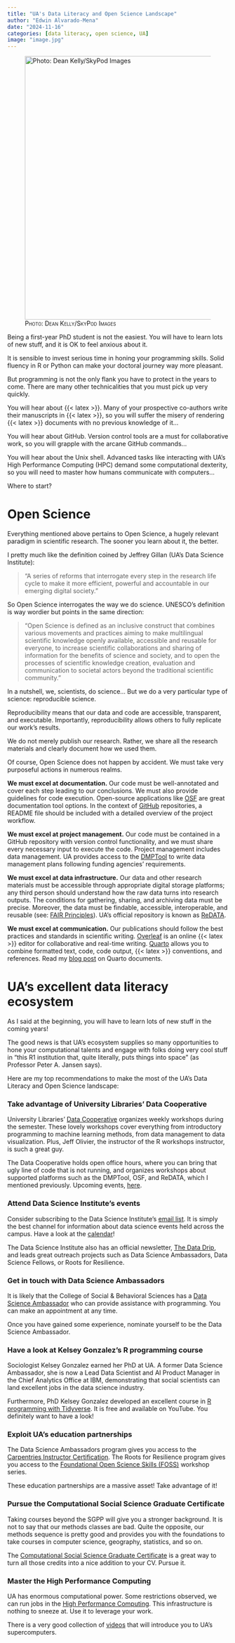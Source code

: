 ```yaml
---
title: "UA's Data Literacy and Open Science Landscape"
author: "Edwin Alvarado-Mena"
date: "2024-11-16"
categories: [data literacy, open science, UA]
image: "image.jpg"
---
```


![[Photo: Dean Kelly/SkyPod Images]{.smallcaps}](image.jpg){fig-align="center" width="600"}

Being a first-year PhD student is not the easiest. You will have to learn lots of new stuff, and it is OK to feel anxious about it.

It is sensible to invest serious time in honing your programming skills. Solid fluency in R or Python can make your doctoral journey way more pleasant. 

But programming is not the only flank you have to protect in the years to come. There are many other technicalities that you must pick up very quickly.

You will hear about {{< latex >}}. Many of your prospective co-authors write their manuscripts in {{< latex >}}, so you will suffer the misery of rendering {{< latex >}} documents with no previous knowledge of it...

You will hear about GitHub. Version control tools are a must for collaborative work, so you will grapple with the arcane GitHub commands... 

You will hear about the Unix shell. Advanced tasks like interacting with UA's High Performance Computing (HPC) demand some computational dexterity, so you will need to master how humans communicate with computers...

Where to start?

# Open Science

Everything mentioned above pertains to Open Science, a hugely relevant paradigm in scientific research. The sooner you learn about it, the better.

I pretty much like the definition coined by Jeffrey Gillan (UA's Data Science Institute):\

> "A series of reforms that interrogate every step in the research life cycle to make it more efficient, powerful and accountable in our emerging digital society."

So Open Science interrogates the way we do science. UNESCO's definition is way wordier but points in the same direction:

> "Open Science is defined as an inclusive construct that combines various movements and practices aiming to make multilingual scientific knowledge openly available, accessible and reusable for everyone, to increase scientific collaborations and sharing of information for the benefits of science and society, and to open the processes of scientific knowledge creation, evaluation and communication to societal actors beyond the traditional scientific community."

In a nutshell, we, scientists, do science... But we do a very particular type of science: reproducible science.

Reproducibility means that our data and code are accessible, transparent, and executable. Importantly, reproducibility allows others to fully replicate our work's results.

We do not merely publish our research. Rather, we share all the research materials and clearly document how we used them.

Of course, Open Science does not happen by accident. We must take very purposeful actions in numerous realms. 

**We must excel at documentation.** Our code must be well-annotated and cover each step leading to our conclusions. We must also provide guidelines for code execution. Open-source applications like [OSF](https://osf.io/institutions/ua/) are great documentation tool options. In the context of [GitHub](https://github.com/) repositories, a README file should be included with a detailed overview of the project workflow.

**We must excel at project management.** Our code must be contained in a GitHub repository with version control functionality, and we must share every necessary input to execute the code. Project management includes data management. UA provides access to the [DMPTool](https://dmptool.org/) to write data management plans following funding agencies' requirements.

**We must excel at data infrastructure.** Our data and other research materials must be accessible through appropriate digital storage platforms; any third person should understand how the raw data turns into research outputs. The conditions for gathering, sharing, and archiving data must be precise. Moreover, the data must be findable, accessible, interoperable, and reusable (see: [FAIR Principles](https://www.go-fair.org/fair-principles/)). UA's official repository is known as [ReDATA](https://data.library.arizona.edu/supported-platforms/redata).

**We must excel at communication.** Our publications should follow the best practices and standards in scientific writing. [Overleaf](https://www.overleaf.com/) is an online {{< latex >}} editor for collaborative and real-time writing. [Quarto](https://quarto.org/) allows you to combine formatted text, code, code output, {{< latex >}} conventions, and references. Read my [blog post](https://unofficialprimer.netlify.app/posts/professional_documents_with_quarto/) on Quarto documents.

# UA's excellent data literacy ecosystem

As I said at the beginning, you will have to learn lots of new stuff in the coming years!

The good news is that UA's ecosystem supplies so many opportunities to hone your computational talents and engage with folks doing very cool stuff in "this R1 institution that, quite literally, puts things into space" (as Professor Peter A. Jansen says).

Here are my top recommendations to make the most of the UA's Data Literacy and Open Science landscape:

### Take advantage of University Libraries' Data Cooperative

University Libraries' [Data Cooperative](https://data.library.arizona.edu/) organizes weekly workshops during the semester. These lovely workshops cover everything from introductory programming to machine learning methods, from data management to data visualization. Plus, Jeff Olivier, the instructor of the R workshops instructor, is such a great guy.

The Data Cooperative holds open office hours, where you can bring that ugly line of code that is not running, and organizes workshops about supported platforms such as the DMPTool, OSF, and ReDATA, which I mentioned previously. Upcoming events, [here](https://data.library.arizona.edu/news-events).

### Attend Data Science Institute's events

Consider subscribing to the Data Science Institute's [email list](https://datascience.arizona.edu/get-involved/overview). It is simply the best channel for information about data science events held across the campus. Have a look at the [calendar](https://datascience.arizona.edu/calendar)!

The Data Science Institute also has an official newsletter, [The Data Drip](https://datascience.arizona.edu/news/data-drip-august-2024), and leads great outreach projects such as Data Science Ambassadors, Data Science Fellows, or Roots for Resilience.

### Get in touch with Data Science Ambassadors

It is likely that the College of Social & Behavioral Sciences has a [Data Science Ambassador](https://datascience.arizona.edu/dsa) who can provide assistance with programming. You can make an appointment at any time.

Once you have gained some experience, nominate yourself to be the Data Science Ambassador.

### Have a look at Kelsey Gonzalez's R programming course

Sociologist Kelsey Gonzalez earned her PhD at UA. A former Data Science Ambassador, she is now a Lead Data Scientist and AI Product Manager in the Chief Analytics Office at IBM, demonstrating that social scientists can land excellent jobs in the data science industry. 

Furthermore, PhD Kelsey Gonzalez developed an excellent course in [R programming with Tidyverse](https://www.youtube.com/watch?v=6NWGyucolTI&list=PL6FsZxVq54ERrlMRNE5aq2qUFH042fbuM). It is free and available on YouTube. You definitely want to have a look!

### Exploit UA's education partnerships

The Data Science Ambassadors program gives you access to the [Carpentries Instructor Certification](https://carpentries.org/instructor-training/). The Roots for Resilience program gives you access to the [Foundational Open Science Skills (FOSS)](https://foss.cyverse.org/) workshop series.

These education partnerships are a massive asset! Take advantage of it!

### Pursue the Computational Social Science Graduate Certificate

Taking courses beyond the SGPP will give you a stronger background. It is not to say that our methods classes are bad. Quite the opposite, our methods sequence is pretty good and provides you with the foundations to take courses in computer science, geography, statistics, and so on.

The [Computational Social Science Graduate Certificate](https://css.arizona.edu/) is a great way to turn all those credits into a nice addition to your CV. Pursue it.

### Master the High Performance Computing

UA has enormous computational power. Some restrictions observed, we can run jobs in the [High Performance Computing](https://uarizona.atlassian.net/wiki/spaces/UAHPC/overview). This infrastructure is nothing to sneeze at. Use it to leverage your work.

There is a very good collection of [videos](https://uarizona.atlassian.net/wiki/spaces/UAHPC/pages/75989137/Training#Training-WorkshopsandSchedule) that will introduce you to UA's supercomputers.
